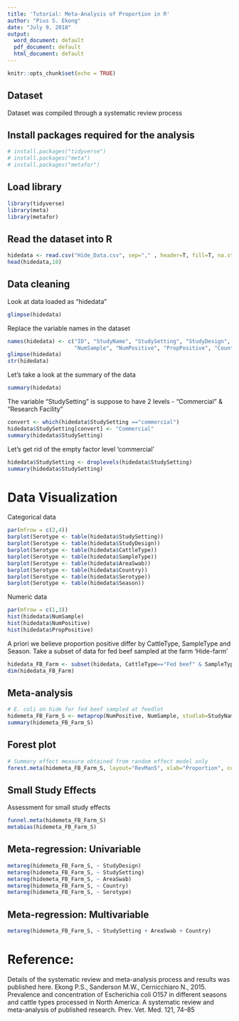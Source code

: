 ```yaml
---
title: 'Tutorial: Meta-Analysis of Proportion in R'
author: "Pius S. Ekong"
date: "July 9, 2018"
output:
  word_document: default
  pdf_document: default
  html_document: default
---
```


```r
knitr::opts_chunk$set(echo = TRUE)
```

## Dataset

Dataset was compiled through a systematic review process

## Install packages required for the analysis
```r
# install.packages("tidyverse")
# install.packages("meta")
# install.packages("metafor")
```

## Load library
```r
library(tidyverse)
library(meta)
library(metafor)
```

## Read the dataset into R
```r
hidedata <- read.csv("Hide_Data.csv", sep="," , header=T, fill=T, na.string=" ")
head(hidedata,10)
```

## Data cleaning
Look at data loaded as "hidedata"
```r
glimpse(hidedata)
```

Replace the variable names in the dataset
```r
names(hidedata) <- c("ID", "StudyName", "StudySetting", "StudyDesign", "CattleType", "SampleType", "AreaSwab", 
                     "NumSample", "NumPositive", "PropPositive", "Country", "Serotype", "Season")
glimpse(hidedata)
str(hidedata)
```

Let's take a look at the summary of the data
```r
summary(hidedata)
```

The variable "StudySetting" is suppose to have 2 levels - "Commercial" & "Research Facility"
```r
convert <- which(hidedata$StudySetting =="commercial")
hidedata$StudySetting[convert] <- "Commercial"
summary(hidedata$StudySetting)
```

Let's get rid of the empty factor level 'commercial'
```r
hidedata$StudySetting <- droplevels(hidedata$StudySetting)
summary(hidedata$StudySetting)
```

# Data Visualization
Categorical data
```r
par(mfrow = c(2,4))
barplot(Serotype <- table(hidedata$StudySetting))
barplot(Serotype <- table(hidedata$StudyDesign))
barplot(Serotype <- table(hidedata$CattleType))
barplot(Serotype <- table(hidedata$SampleType))
barplot(Serotype <- table(hidedata$AreaSwab))
barplot(Serotype <- table(hidedata$Country))
barplot(Serotype <- table(hidedata$Serotype))
barplot(Serotype <- table(hidedata$Season))
```

Numeric data
```r
par(mfrow = c(1,3))
hist(hidedata$NumSample)
hist(hidedata$NumPositive)
hist(hidedata$PropPositive)
```

A priori we believe proportion positive differ by CattleType, SampleType and Season.
Take a subset of data for fed beef sampled at the farm 'Hide-farm'
```r
hidedata_FB_Farm <- subset(hidedata, CattleType=="Fed beef" & SampleType=="Hide-Farm" & Season=="Summer")
dim(hidedata_FB_Farm)
```

## Meta-analysis

```r
# E. coli on hide for fed beef sampled at feedlot 
hidemeta_FB_Farm_S <- metaprop(NumPositive, NumSample, studlab=StudyName, sm="PFT", data=hidedata_FB_Farm, method="Inverse", method.tau="DL")
summary(hidemeta_FB_Farm_S)
```

## Forest plot 
```r
# Summary effect measure obtained from random effect model only
forest.meta(hidemeta_FB_Farm_S, layout="RevMan5", xlab="Proportion", comb.r=T, comb.f=F, xlim = c(0,1), fontsize=10, digits=3)
```

## Small Study Effects
Assessment for small study effects
```r
funnel.meta(hidemeta_FB_Farm_S)
metabias(hidemeta_FB_Farm_S)
```

## Meta-regression: Univariable
```r
metareg(hidemeta_FB_Farm_S, ~ StudyDesign)
metareg(hidemeta_FB_Farm_S, ~ StudySetting)
metareg(hidemeta_FB_Farm_S, ~ AreaSwab)
metareg(hidemeta_FB_Farm_S, ~ Country)
metareg(hidemeta_FB_Farm_S, ~ Serotype)
```

## Meta-regression: Multivariable
```r
metareg(hidemeta_FB_Farm_S, ~ StudySetting + AreaSwab + Country)
```

# Reference:
Details of the systematic review and meta-analysis process and results was published here.
Ekong P.S., Sanderson M.W., Cernicchiaro N., 2015. Prevalence and concentration of Escherichia coli O157 in different seasons and cattle types processed in North America: A systematic review and meta-analysis of published research. Prev. Vet. Med. 121, 74–85

